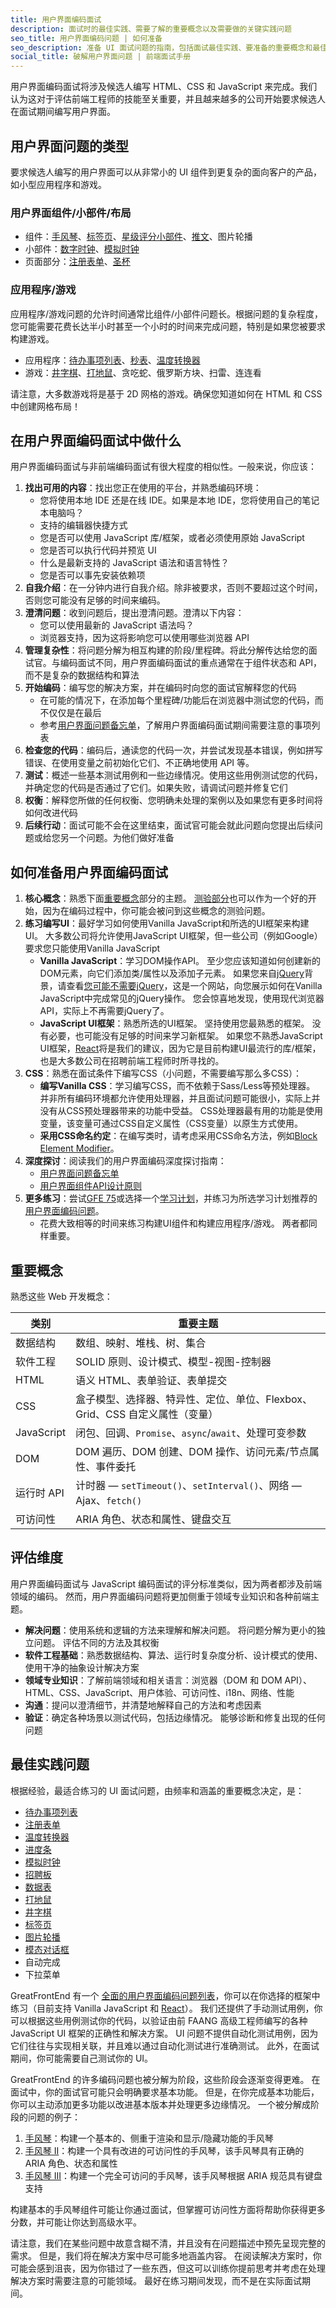 ```yaml
---
title: 用户界面编码面试
description: 面试时的最佳实践、需要了解的重要概念以及需要做的关键实践问题
seo_title: 用户界面编码问题 | 如何准备
seo_description: 准备 UI 面试问题的指南，包括面试最佳实践、要准备的重要概念和最佳实践问题
social_title: 破解用户界面问题 | 前端面试手册
---
```


用户界面编码面试将涉及候选人编写 HTML、CSS 和 JavaScript 来完成。我们认为这对于评估前端工程师的技能至关重要，并且越来越多的公司开始要求候选人在面试期间编写用户界面。

## 用户界面问题的类型

要求候选人编写的用户界面可以从非常小的 UI 组件到更复杂的面向客户的产品，如小型应用程序和游戏。

### 用户界面组件/小部件/布局

* 组件：[手风琴](/questions/user-interface/accordion)、[标签页](/questions/user-interface/tabs)、[星级评分小部件](/questions/user-interface/star-rating)、[推文](/questions/user-interface/tweet)、图片轮播
* 小部件：[数字时钟](/questions/user-interface/digital-clock)、[模拟时钟](/questions/user-interface/analog-clock)
* 页面部分：[注册表单](/questions/user-interface/signup-form)、[圣杯](/questions/user-interface/holy-grail)

### 应用程序/游戏

应用程序/游戏问题的允许时间通常比组件/小部件问题长。根据问题的复杂程度，您可能需要花费长达半小时甚至一个小时的时间来完成问题，特别是如果您被要求构建游戏。

* 应用程序：[待办事项列表](/questions/user-interface/todo-list)、[秒表](/questions/user-interface/stopwatch)、[温度转换器](/questions/user-interface/temperature-converter)
* 游戏：[井字棋](/questions/user-interface/tic-tac-toe)、[打地鼠](/questions/user-interface/whack-a-mole)、贪吃蛇、俄罗斯方块、扫雷、连连看

请注意，大多数游戏将是基于 2D 网格的游戏。确保您知道如何在 HTML 和 CSS 中创建网格布局！

## 在用户界面编码面试中做什么

用户界面编码面试与非前端编码面试有很大程度的相似性。一般来说，你应该：

1. **找出可用的内容**：找出您正在使用的平台，并熟悉编码环境：
   * 您将使用本地 IDE 还是在线 IDE。如果是本地 IDE，您将使用自己的笔记本电脑吗？
   * 支持的编辑器快捷方式
   * 您是否可以使用 JavaScript 库/框架，或者必须使用原始 JavaScript
   * 您是否可以执行代码并预览 UI
   * 什么是最新支持的 JavaScript 语法和语言特性？
   * 您是否可以事先安装依赖项
2. **自我介绍**：在一分钟内进行自我介绍。除非被要求，否则不要超过这个时间，否则您可能没有足够的时间来编码。
3. **澄清问题**：收到问题后，提出澄清问题。澄清以下内容：
   * 您可以使用最新的 JavaScript 语法吗？
   * 浏览器支持，因为这将影响您可以使用哪些浏览器 API
4. **管理复杂性**：将问题分解为相互构建的阶段/里程碑。将此分解传达给您的面试官。与编码面试不同，用户界面编码面试的重点通常在于组件状态和 API，而不是复杂的数据结构和算法
5. **开始编码**：编写您的解决方案，并在编码时向您的面试官解释您的代码
   * 在可能的情况下，在添加每个里程碑/功能后在浏览器中测试您的代码，而不仅仅是在最后
   * 参考[用户界面问题备忘单](/front-end-interview-playbook/user-interface-questions-cheatsheet)，了解用户界面编码面试期间需要注意的事项列表
6. **检查您的代码**：编码后，通读您的代码一次，并尝试发现基本错误，例如拼写错误、在使用变量之前初始化它们、不正确地使用 API 等。
7. **测试**：概述一些基本测试用例和一些边缘情况。使用这些用例测试您的代码，并确定您的代码是否通过了它们。如果失败，请调试问题并修复它们
8. **权衡**：解释您所做的任何权衡、您明确未处理的案例以及如果您有更多时间将如何改进代码
9. **后续行动**：面试可能不会在这里结束，面试官可能会就此问题向您提出后续问题或给您另一个问题。为他们做好准备

## 如何准备用户界面编码面试

1. **核心概念**：熟悉下面[重要概念](#important-concepts)部分的主题。 [测验部分](/front-end-interview-playbook/quiz)也可以作为一个好的开始，因为在编码过程中，你可能会被问到这些概念的测验问题。
2. **练习编写UI**：最好学习如何使用Vanilla JavaScript和所选的UI框架来构建UI。 大多数公司将允许使用JavaScript UI框架，但一些公司（例如Google）要求您只能使用Vanilla JavaScript
   * **Vanilla JavaScript**：学习DOM操作API。 至少您应该知道如何创建新的DOM元素，向它们添加类/属性以及添加子元素。 如果您来自[jQuery](https://jquery.com/)背景，请查看[您可能不需要jQuery](https://youmightnotneedjquery.com)，这是一个网站，向您展示如何在Vanilla JavaScript中完成常见的jQuery操作。 您会惊喜地发现，使用现代浏览器API，实际上不再需要jQuery了。
   * **JavaScript UI框架**：熟悉所选的UI框架。 坚持使用您最熟悉的框架。 没有必要，也可能没有足够的时间来学习新框架。 如果您不熟悉JavaScript UI框架，[React](https://react.dev/)将是我们的建议，因为它是目前构建UI最流行的库/框架，也是大多数公司在招聘前端工程师时所寻找的。
3. **CSS**：熟悉在面试条件下编写CSS（小问题，不需要编写那么多CSS）：
   * **编写Vanilla CSS**：学习编写CSS，而不依赖于Sass/Less等预处理器。 并非所有编码环境都允许使用处理器，并且面试问题可能很小，实际上并没有从CSS预处理器带来的功能中受益。 CSS处理器最有用的功能是使用变量，该变量可通过CSS自定义属性（CSS变量）以原生方式使用。
   * **采用CSS命名约定**：在编写类时，请考虑采用CSS命名方法，例如[Block Element Modifier](https://getbem.com)。
4. **深度探讨**：阅读我们的用户界面编码深度探讨指南：
   * [用户界面问题备忘单](/front-end-interview-playbook/user-interface-questions-cheatsheet)
   * [用户界面组件API设计原则](/front-end-interview-playbook/user-interface-components-api-design-principles)
5. **更多练习**：尝试[GFE 75](/interviews/gfe75)或选择一个[学习计划](/interviews/study-plans)，并练习为所选学习计划推荐的[用户界面编码问题](/questions/formats/ui-coding)。
   * 花费大致相等的时间来练习构建UI组件和构建应用程序/游戏。 两者都同样重要。

## 重要概念

熟悉这些 Web 开发概念：

| 类别 | 重要主题 |
| --- | --- |
| 数据结构 | 数组、映射、堆栈、树、集合 |
| 软件工程 | SOLID 原则、设计模式、模型-视图-控制器 |
| HTML | 语义 HTML、表单验证、表单提交 |
| CSS | 盒子模型、选择器、特异性、定位、单位、Flexbox、Grid、CSS 自定义属性（变量） |
| JavaScript | 闭包、回调、`Promise`、`async`/`await`、处理可变参数 |
| DOM | DOM 遍历、DOM 创建、DOM 操作、访问元素/节点属性、事件委托 |
| 运行时 API | 计时器 — `setTimeout()`、`setInterval()`、网络 — Ajax、`fetch()` |
| 可访问性 | ARIA 角色、状态和属性、键盘交互 |

## 评估维度

用户界面编码面试与 JavaScript 编码面试的评分标准类似，因为两者都涉及前端领域的编码。 然而，用户界面编码问题将更加侧重于领域专业知识和各种前端主题。

* **解决问题**：使用系统和逻辑的方法来理解和解决问题。 将问题分解为更小的独立问题。 评估不同的方法及其权衡
* **软件工程基础**：熟悉数据结构、算法、运行时复杂度分析、设计模式的使用、使用干净的抽象设计解决方案
* **领域专业知识**：了解前端领域和相关语言：浏览器（DOM 和 DOM API）、HTML、CSS、JavaScript、用户体验、可访问性、i18n、网络、性能
* **沟通**：提问以澄清细节，并清楚地解释自己的方法和考虑因素
* **验证**：确定各种场景以测试代码，包括边缘情况。 能够诊断和修复出现的任何问题

## 最佳实践问题

根据经验，最适合练习的 UI 面试问题，由频率和涵盖的重要概念决定，是：

* [待办事项列表](/questions/user-interface/todo-list)
* [注册表单](/questions/user-interface/signup-form)
* [温度转换器](/questions/user-interface/temperature-converter)
* [进度条](/questions/user-interface/progress-bar)
* [模拟时钟](/questions/user-interface/analog-clock)
* [招聘板](/questions/user-interface/job-board)
* [数据表](/questions/user-interface/data-table)
* [打地鼠](/questions/user-interface/whack-a-mole)
* [井字棋](/questions/user-interface/tic-tac-toe)
* [标签页](/questions/user-interface/tabs)
* [图片轮播](/questions/user-interface/image-carousel)
* [模态对话框](/questions/user-interface/modal-dialog)
* 自动完成
* 下拉菜单

GreatFrontEnd 有一个 [全面的用户界面编码问题列表](/questions/formats/ui-coding)，你可以在你选择的框架中练习（目前支持 Vanilla JavaScript 和 [React](https://react.dev/)）。 我们还提供了手动测试用例，你可以根据这些用例测试你的代码，以验证由前 FAANG 高级工程师编写的各种 JavaScript UI 框架的正确性和解决方案。 UI 问题不提供自动化测试用例，因为它们往往与实现相关联，并且难以通过自动化测试进行准确测试。 此外，在面试期间，你可能需要自己测试你的 UI。

GreatFrontEnd 的许多编码问题也被分解为阶段，这些阶段会逐渐变得更难。 在面试中，你的面试官可能只会明确要求基本功能。 但是，在你完成基本功能后，你可以主动添加更多功能以改进基本版本并处理更多边缘情况。 一个被分解成阶段的问题的例子：

1. [手风琴](/questions/user-interface/accordion)：构建一个基本的、侧重于渲染和显示/隐藏功能的手风琴
2. [手风琴 II](/questions/user-interface/accordion-ii)：构建一个具有改进的可访问性的手风琴，该手风琴具有正确的 ARIA 角色、状态和属性
3. [手风琴 III](/questions/user-interface/accordion-iii)：构建一个完全可访问的手风琴，该手风琴根据 ARIA 规范具有键盘支持

构建基本的手风琴组件可能让你通过面试，但掌握可访问性方面将帮助你获得更多分数，并可能让你达到高级水平。

请注意，我们在某些问题中故意含糊不清，并且没有在问题描述中预先呈现完整的需求。 但是，我们将在解决方案中尽可能多地涵盖内容。 在阅读解决方案时，你可能会感到沮丧，因为你错过了一些东西，但这可以训练你提前思考并考虑在处理解决方案时需要注意的可能领域。 最好在练习期间发现，而不是在实际面试期间。

